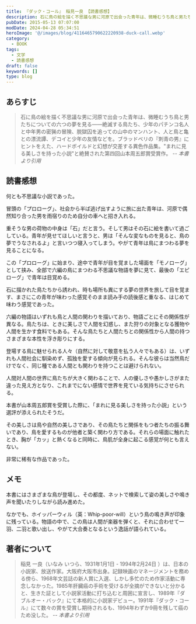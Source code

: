 ```yaml
---
title: 『ダック・コール』 稲見一良 【読書感想】
description: 石に鳥の絵を描く不思議な男に河原で出会った青年は、微睡むうち鳥と男たちについての六つの夢を見る――絶滅する鳥たち、少年のパチンコ名人と中年男の密猟の冒険、脱獄囚を追っての山中のマンハント、人と鳥と亀との漂流譚、デコイと少年の友情などを。ブラッドベリの『刺青の男』にヒントをえた、ハードボイルドと幻想が交差する異色作品集。
pubDate: 2015-05-13 07:07:00
modDate: 2024-04-28 05:34:51
heroImage: '@/images/blog/4116465790622220938-duck-call.webp'
category:
  - BOOK
tags:
  - 文学
  - 読書感想
draft: false
keywords: []
type: blog
---
```



## あらすじ

> 石に鳥の絵を描く不思議な男に河原で出会った青年は、微睡むうち鳥と男たちについての六つの夢を見る――絶滅する鳥たち、少年のパチンコ名人と中年男の密猟の冒険、脱獄囚を追っての山中のマンハント、人と鳥と亀との漂流譚、デコイと少年の友情などを。ブラッドベリの『刺青の男』にヒントをえた、ハードボイルドと幻想が交差する異色作品集。"まれに見る美しさを持った小説"と絶賛された第四回山本周五郎賞受賞作。 <cite>-- 本書より引用</cite>

## 読書感想

何とも不思議な小説であった。

冒頭の「プロローグ」、社会から半ば逃げ出すように旅に出た青年は、河原で偶然知り合った男を雨宿りのため自分の車へと招き入れる。

重そうな男の荷物の中身は「石」だと言う。そして男はその石に絵を書いて過ごしている。青年が見せてほしいと言うと、男は「そんな変なものを見ると、鳥の夢でうなされるよ」と言いつつ寝入ってしまう。やがて青年は鳥にまつわる夢を見ることになる。

この「プロローグ」に始まり、途中で青年が目を覚ました場面を「モノローグ」として挟み、全部で六編の鳥にまつわる不思議な物語を夢に見て、最後の「エピローグ」で青年は目覚める。

石に描かれた鳥たちから誘われ、時も場所も異にする夢の世界を旅して目を覚ます、まさにこの青年が味わった感覚そのまま読み手の読後感と重なる、はじめて味わう感覚であった。

六編の物語はいずれも鳥と人間の関わりを描いており、物語ごとにその関係性が異なる。鳥たちは、ときに美しさで人間を幻惑し、また狩りの対象となる獲物や人間を生かす食料でもある。そんな鳥たちと人間たちとの関係性から人間の持つさまざまな本性を浮き彫りにする。

登場する鳥に魅せられる人々（自然に対して敬意を払う人々でもある）は、いずれも人間社会に馴染めず、孤独を愛する傾向が見られる。そんな彼らは当然鳥だけでなく、同じ種である人間とも関わりを持つことは避けられない。

人間対人間の世界に鳥たちが大きく関わることで、人の優しさや愚かしさがまた違った見え方となり、これまでにない感情で世界を見ている気持ちにさせられる。

本書が山本周五郎賞を受賞した際に、「まれに見る美しさを持った小説」という選評が添えられたそうだ。

その美しさは鳥や自然の美しさであり、その鳥たちと関係をもつ者たちの振る舞いであり、鳥を愛するものが他者と築く関わり方である。それらの場面に触れたとき、胸が「カッ」と熱くなると同時に、鳥肌が全身に起こる感覚が何とも言えない。

非常に稀有な作品であった。

<div class='not-prose'>
  <div data-vc_mylinkbox_id='886766431'></div>
</div>

## メモ

本書にはさまざまな鳥が登場し、その都度、ネットで検索して姿の美しさや鳴き声を聞いたりしながら読み進めた。

なかでも、ホイッパーウィル（英：Whip-poor-will）という鳥の鳴き声が印象に残っている。物語の中で、この鳥は人間が楽器を弾くと、それに合わせて一羽、二羽と歌い出し、やがて大合奏となるという逸話が語られている。

<YouTube id='sukE9pGayRc' />

## 著者について

> 稲見 一良（いなみ いつら、1931年1月1日 - 1994年2月24日 ）は、日本の小説家、放送作家。大阪府大阪市出身。記録映画のマネージメントを務める傍ら、1968年文芸誌の新人賞に入選、しかし多忙のため作家活動に専念しなかった。1985年肝臓癌の手術を受けるが全摘ができないと分かると、生きた証として小説家活動に打ち込むと周囲に宣言し、1989年『ダブルオー・バック』にて本格的に小説家デビュー。1991年『ダック・コール』にて数々の賞を受賞し期待されるも、1994年わずか9冊を残して癌のため没した。 <cite>-- 本書より引用</cite>
